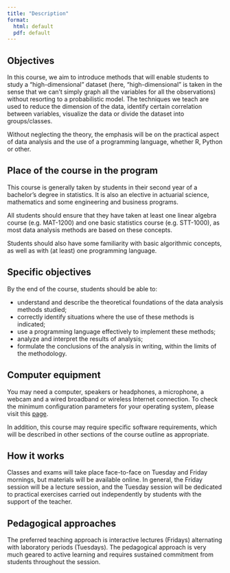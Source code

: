 ```yaml
--- 
title: "Description"
format: 
  html: default
  pdf: default
---
```


## Objectives

In this course, we aim to introduce methods that will enable students to study a "high-dimensional" dataset (here, "high-dimensional" is taken in the sense that we can't simply graph all the variables for all the observations) without resorting to a probabilistic model. The techniques we teach are used to reduce the dimension of the data, identify certain correlation between variables, visualize the data or divide the dataset into groups/classes.

Without neglecting the theory, the emphasis will be on the practical aspect of data analysis and the use of a programming language, whether R, Python or other.


## Place of the course in the program

This course is generally taken by students in their second year of a bachelor's degree in statistics. It is also an elective in actuarial science, mathematics and some engineering and business programs.

All students should ensure that they have taken at least one linear algebra course (e.g. MAT-1200) and one basic statistics course (e.g. STT-1000), as most data analysis methods are based on these concepts.

Students should also have some familiarity with basic algorithmic concepts, as well as with (at least) one programming language.


## Specific objectives

By the end of the course, students should be able to:

* understand and describe the theoretical foundations of the data analysis methods studied;
* correctly identify situations where the use of these methods is indicated;
* use a programming language effectively to implement these methods;
* analyze and interpret the results of analysis;
* formulate the conclusions of the analysis in writing, within the limits of the methodology.


## Computer equipment

You may need a computer, speakers or headphones, a microphone, a webcam and a wired broadband or wireless Internet connection. To check the minimum configuration parameters for your operating system, please visit this [page](https://www.ulaval.ca/etudiants-actuels/equipez-vous-pour-reussir).

In addition, this course may require specific software requirements, which will be described in other sections of the course outline as appropriate.


## How it works

Classes and exams will take place face-to-face on Tuesday and Friday mornings, but materials will be available online. In general, the Friday session will be a lecture session, and the Tuesday session will be dedicated to practical exercises carried out independently by students with the support of the teacher.


## Pedagogical approaches

The preferred teaching approach is interactive lectures (Fridays) alternating with laboratory periods (Tuesdays). The pedagogical approach is very much geared to active learning and requires sustained commitment from students throughout the session.


